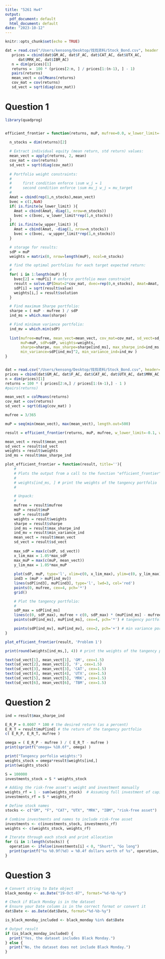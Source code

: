 ```yaml
---
title: "5261 Hw4"
output:
  pdf_document: default
  html_document: default
date: "2023-10-12"
---
```


```r
knitr::opts_chunk$set(echo = TRUE)
```


```r
dat = read.csv("/Users/kensong/Desktop/找找资料/Stock_Bond.csv", header = T)
   prices = cbind(dat$GM_AC, dat$F_AC, dat$CAT_AC, dat$UTX_AC,
      dat$MRK_AC, dat$IBM_AC)
   n = dim(prices)[1]
   returns =  100 * (prices[2:n, ] / prices[1:(n-1), ] - 1)
   pairs(returns)
   mean_vect = colMeans(returns)
   cov_mat = cov(returns)
   sd_vect = sqrt(diag(cov_mat))
```
# Question 1
```r
library(quadprog)


efficient_frontier = function(returns, muP, mufree=0.0, w_lower_limit=-Inf, w_upper_limit=+Inf){

  n_stocks = dim(returns)[2]
  
  # Extract individual equity (mean return, std return) values: 
  mean_vect = apply(returns, 2, mean)
  cov_mat = cov(returns)
  sd_vect = sqrt(diag(cov_mat))
  
  # Portfolio weight constraints:
  #
  #     first condition enforce \sum w_j = 1
  #     second condition enforce \sum mu_j w_j = mu_target
  #             
  Amat = cbind(rep(1,n_stocks),mean_vect)
  bvec = c(1,NaN)
  if( is.finite(w_lower_limit) ){
    Amat = cbind(Amat, diag(1, nrow=n_stocks))
    bvec = c(bvec, w_lower_limit*rep(1,n_stocks))
  }
  if( is.finite(w_upper_limit) ){
    Amat = cbind(Amat, -diag(1, nrow=n_stocks))
    bvec = c(bvec, -w_upper_limit*rep(1,n_stocks))
  }

  # storage for results: 
  sdP = muP
  weights = matrix(0, nrow=length(muP), ncol=n_stocks)

  # find the optimal portfolios for each target expected return:
  #
  for( i in 1:length(muP) ){
    bvec[2] = +muP[i] # enforce portfolio mean constraint 
    result = solve.QP(Dmat=2*cov_mat, dvec=rep(0,n_stocks), Amat=Amat, bvec=bvec, meq=2)
    sdP[i] = sqrt(result$value)
    weights[i,] = result$solution 
  }

  # Find maximum Sharpe portfolio: 
  sharpe = ( muP - mufree ) / sdP 
  ind_ms = which.max(sharpe)

  # Find minimum variance portfolio: 
  ind_mv = which.min(sdP)
  
  list(mufree=mufree, mean_vect=mean_vect, cov_mat=cov_mat, sd_vect=sd_vect,
       muP=muP, sdP=sdP, weights=weights,
       sharpe=sharpe, max_sharpe=sharpe[ind_ms], max_sharpe_ind=ind_ms,
       min_variance=sdP[ind_mv]^2, min_variance_ind=ind_mv )
}


dat = read.csv("/Users/kensong/Desktop/找找资料/Stock_Bond.csv", header=TRUE)
prices = cbind(dat$GM_AC, dat$F_AC, dat$CAT_AC, dat$UTX_AC, dat$MRK_AC, dat$IBM_AC)
n = dim(prices)[1]
returns = 100 * ( prices[2:n,] / prices[1:(n-1),] - 1 )
#pairs(returns)

mean_vect = colMeans(returns)
cov_mat = cov(returns)
sd_vect = sqrt(diag(cov_mat) )

mufree = 3/365

muP = seq(min(mean_vect), max(mean_vect), length.out=500)

result = efficient_frontier(returns, muP, mufree, w_lower_limit=-0.1, w_upper_limit=0.5)

mean_vect = result$mean_vect
sd_vect = result$sd_vect
weights = result$weights
ind_ms = result$max_sharpe_ind

plot_efficient_frontier = function(result, title=''){
    #
    # Plots the output from a call to the function "efficient_frontier".
    #
    # weights[ind_ms, ] # print the weights of the tangency portfolio
    #

    # Unpack:
    #
    mufree = result$mufree
    muP = result$muP
    sdP = result$sdP
    weights = result$weights
    sharpe = result$sharpe
    ind_ms = result$max_sharpe_ind
    ind_mv = result$min_variance_ind
    mean_vect = result$mean_vect
    sd_vect = result$sd_vect
    
    max_sdP = max(c(sdP, sd_vect))
    x_lim_max = 1.05*max_sdP
    max_muP = max(c(muP, mean_vect))
    y_lim_max = 1.05*max_muP
    
    plot(sdP, muP, type='l', xlim=c(0, x_lim_max), ylim=c(0, y_lim_max), xlab='sdP', ylab='muP', main=title)
    ind3 = (muP > muP[ind_mv])
    lines(sdP[ind3], muP[ind3], type='l', lwd=3, col='red')
    points(0, mufree, cex=4, pch='*')
    grid()

    # Plot the tangency portfolio:
    #
    sdP_max = sdP[ind_ms]
    lines(c(0, sdP_max), mufree + c(0, sdP_max) * (muP[ind_ms] - mufree)/sdP[ind_ms], lwd=4, lty=1, col='blue')
    points(sdP[ind_ms], muP[ind_ms], cex=4, pch='*') # tangency portfolio

    points(sdP[ind_mv], muP[ind_mv], cex=2, pch='+') # min variance portfolio
}

plot_efficient_frontier(result, 'Problem 1')

print(round(weights[ind_ms,], 4)) # print the weights of the tangency portfolio

text(sd_vect[1], mean_vect[1], 'GM', cex=1.5)
text(sd_vect[2], mean_vect[2], 'F', cex=1.5)
text(sd_vect[3], mean_vect[3], 'CAT', cex=1.5)
text(sd_vect[4], mean_vect[4], 'UTX', cex=1.5)
text(sd_vect[5], mean_vect[5], 'MRK', cex=1.5)
text(sd_vect[6], mean_vect[6], 'TBM', cex=1.5)

```

# Question 2
```r
ind = result$max_sharpe_ind

E_R_P = 0.0007 * 100 # the desired return (as a percent)
E_R_T = result$muP[ind] # the return of the tangency portfolio
c( E_R_P, E_R_T, mufree )

omega = ( E_R_P - mufree ) / ( E_R_T - mufree )
print(sprintf("omega= %10.6f", omega) )

print("Tangency porfolio weights:")
weights_stock = omega*result$weights[ind,]
print(weights_stock)

S = 100000
investments_stock = S * weights_stock

# Adding the risk-free asset's weight and investment manually
weights_rf = 1 - sum(weights_stock)  # Assuming full investment of capital S
investments_rf = S * weights_rf 

# Define stock names
stocks <- c("GM", "F", "CAT", "UTX", "MRK", "IBM", "risk-free asset")

# Combine investments and names to include risk-free asset
investments <- c(investments_stock, investments_rf)
weights <- c(weights_stock, weights_rf)

# Iterate through each stock and print allocation
for (i in 1:length(stocks)) {
  operation <- ifelse(investments[i] < 0, "Short", "Go long")
  print(sprintf("%s %0.9f(%d) = %0.4f dollars worth of %s", operation, weights[i], S, investments[i], stocks[i]))
}


```

# Question 3
```r
# Convert string to Date object
black_monday <- as.Date("19-Oct-87", format="%d-%b-%y")

# Check if Black Monday is in the dataset
# Ensure your Date column is in the correct format or convert it
dat$Date <- as.Date(dat$Date, format="%d-%b-%y")

is_black_monday_included <- black_monday %in% dat$Date

# Output result
if (is_black_monday_included) {
  print("Yes, the dataset includes Black Monday.")
} else {
  print("No, the dataset does not include Black Monday.")
}


```

